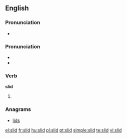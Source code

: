 ==English==

===Pronunciation===
* {{audio|en-us-slid.ogg|Audio (US)}}

===Pronunciation===
* {{IPA|/'slɪd/}}
* {{rhymes|ɪd}}

===Verb===
'''slid'''

# {{past of|slide}}

===Anagrams===
* [[lids]]

[[el:slid]]
[[fr:slid]]
[[hu:slid]]
[[pl:slid]]
[[pt:slid]]
[[simple:slid]]
[[te:slid]]
[[vi:slid]]